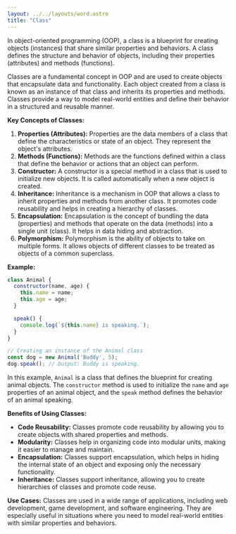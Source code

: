 ```yaml
---
layout: ../../layouts/word.astro
title: "Class"
---
```

In object-oriented programming (OOP), a class is a blueprint for creating objects (instances) that share similar properties and behaviors. A class defines the structure and behavior of objects, including their properties (attributes) and methods (functions).

Classes are a fundamental concept in OOP and are used to create objects that encapsulate data and functionality. Each object created from a class is known as an instance of that class and inherits its properties and methods. Classes provide a way to model real-world entities and define their behavior in a structured and reusable manner.

**Key Concepts of Classes:**
1. **Properties (Attributes):** Properties are the data members of a class that define the characteristics or state of an object. They represent the object's attributes.
2. **Methods (Functions):** Methods are the functions defined within a class that define the behavior or actions that an object can perform.
3. **Constructor:** A constructor is a special method in a class that is used to initialize new objects. It is called automatically when a new object is created.
4. **Inheritance:** Inheritance is a mechanism in OOP that allows a class to inherit properties and methods from another class. It promotes code reusability and helps in creating a hierarchy of classes.
5. **Encapsulation:** Encapsulation is the concept of bundling the data (properties) and methods that operate on the data (methods) into a single unit (class). It helps in data hiding and abstraction.
6. **Polymorphism:** Polymorphism is the ability of objects to take on multiple forms. It allows objects of different classes to be treated as objects of a common superclass.

**Example:**
```javascript
class Animal {
  constructor(name, age) {
    this.name = name;
    this.age = age;
  }

  speak() {
    console.log(`${this.name} is speaking.`);
  }
}

// Creating an instance of the Animal class
const dog = new Animal('Buddy', 5);
dog.speak(); // Output: Buddy is speaking.
```

In this example, `Animal` is a class that defines the blueprint for creating animal objects. The `constructor` method is used to initialize the `name` and `age` properties of an animal object, and the `speak` method defines the behavior of an animal speaking.

**Benefits of Using Classes:**
- **Code Reusability:** Classes promote code reusability by allowing you to create objects with shared properties and methods.
- **Modularity:** Classes help in organizing code into modular units, making it easier to manage and maintain.
- **Encapsulation:** Classes support encapsulation, which helps in hiding the internal state of an object and exposing only the necessary functionality.
- **Inheritance:** Classes support inheritance, allowing you to create hierarchies of classes and promote code reuse.

**Use Cases:**
Classes are used in a wide range of applications, including web development, game development, and software engineering. They are especially useful in situations where you need to model real-world entities with similar properties and behaviors.
